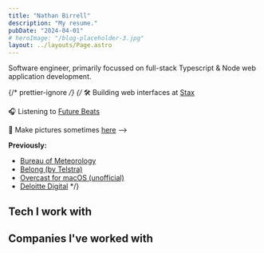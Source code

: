 ```yaml
---
title: "Nathan Birrell"
description: "My resume."
pubDate: "2024-04-01"
# heroImage: "/blog-placeholder-3.jpg"
layout: ../layouts/Page.astro
---
```



Software engineer, primarily focussed on full-stack Typescript & Node web application development.

{/* prettier-ignore */}
{/* 🛠 Building web interfaces at [Stax](https://stax.io)

🎧 Listening to [Future Beats](https://futurebeats.fm)

📸 Make pictures sometimes [here](/photo) -->

**Previously:**

- [Bureau of Meteorology](https://weather.bom.gov.au/)
- [Belong (by Telstra)](https://www.belong.com.au/)
- [Overcast for macOS (unofficial)](https://github.com/nathanbirrell/overcast-macos)
- [Deloitte Digital](https://www.deloittedigital.com.au/)
  <!-- prettier-ignore -->
  */}

## Tech I work with

<TechIWorkWith />

## Companies I've worked with

<CompaniesIWorkedWith />

